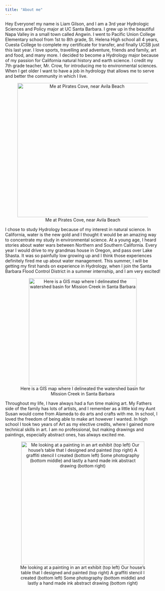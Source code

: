 ```yaml
---
title: "About me"
---
```


Hey Everyone! my name is Liam Gilson, and I am a 3rd year Hydrologic Sciences and Policy major at UC Santa Barbara. I grew up in the beautiful Napa Valley in a small town called Angwin. I went to Pacific Union College Elementary school from 1st to 8th grade, St. Helena High school all 4 years, Cuesta College to complete my certificate for transfer, and finally UCSB just this last year. I love sports, travelling and adventure, friends and family, art and food, and many more. I decided to become a Hydrology major because of my passion for California natural history and earth science. I credit my 7th grade teacher, Mr. Crow, for introducing me to environmental sciences. When I get older I want to have a job in hydrology that allows me to serve and better the community in which I live.

::: {style="text-align: center;"}
![Me at Pirates Cove, near Avila Beach](pics/AboutMePic.PNG){width="436"}
:::

I chose to study Hydrology because of my interest in natural science. In California, water is the new gold and I thought it would be an amazing way to concentrate my study in environmental science. At a young age, I heard stories about water wars between Northern and Southern California. Every year I would drive to my grandmas house in Oregon, and pass over Lake Shasta. It was so painfully low growing up and I think those experiences definitely fired me up about water management. This summer, I will be getting my first hands on experience in Hydrology, when I join the Santa Barbara Flood Control District in a summer internship, and I am very excited!

::: {style="text-align: center;"}
![Here is a GIS map where I delineated the watershed basin for Mission Creek in Santa Barbara](pics/HydroMap.png){width="350"}
:::

Throughout my life, I have always had a fun time making art. My Fathers side of the family has lots of artists, and I remember as a little kid my Aunt Susan would come from Alameda to do arts and crafts with me. In school, I loved the freedom of being able to make art however I wanted. In high school I took two years of Art as my elective credits, where I gained more technical skills in art. I am no professional, but making drawings and paintings, especially abstract ones, has always excited me.

::: {style="text-align: center;"}
![Me looking at a painting in an art exhibit (top left) Our house's table that I designed and painted (top right) A graffiti stencil I created (bottom left) Some photography (bottom middle) and lastly a hand made ink abstract drawing (bottom right)](pics/ArtAboutMe.PNG){width="400px"}
:::
